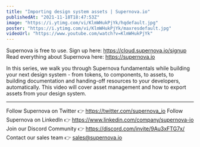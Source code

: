 ```yaml
---
title: "Importing design system assets | Supernova.io"
publishedAt: "2021-11-18T18:47:53Z"
image: "https://i.ytimg.com/vi/KlmWHukPjYk/hqdefault.jpg"
poster: "https://i.ytimg.com/vi/KlmWHukPjYk/maxresdefault.jpg"
videoUrl: "https://www.youtube.com/watch?v=KlmWHukPjYk"
---
```


Supernova is free to use. Sign up here: https://cloud.supernova.io/signup
Read everything about Supernova here: https://supernova.io

In this series, we walk you through Supernova fundamentals while building your next design system - from tokens, to components, to assets, to building documentation and handing-off resources to your developers, automatically. This video will cover asset management and how to export assets from your design system.

---

Follow Supernova on Twitter 👉 https://twitter.com/supernova_io
Follow Supernova on LinkedIn 👉 https://www.linkedin.com/company/supernova-io
Join our Discord Community 👉 https://discord.com/invite/9Au3xFTG7x/
Contact our sales team 👉 sales@supernova.io
